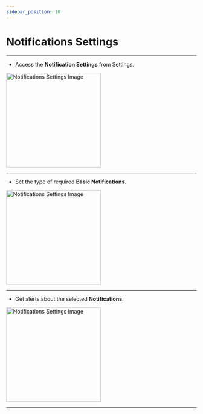 ```yaml
---
sidebar_position: 10
---
```


# Notifications Settings

---

- Access the **Notification Settings** from Settings.

<img
  src="/assets/pro/Notifications2.jpg"
  alt="Notifications Settings Image"
  width="250"
/>

---

- Set the type of required **Basic Notifications**.

<img
  src="/assets/pro/Notifications3.jpg"
  alt="Notifications Settings Image"
  width="250"
/>

---

- Get alerts about the selected **Notifications**.

<img
  src="/assets/pro/Notifications1.jpg"
  alt="Notifications Settings Image"
  width="250"
/>

---
